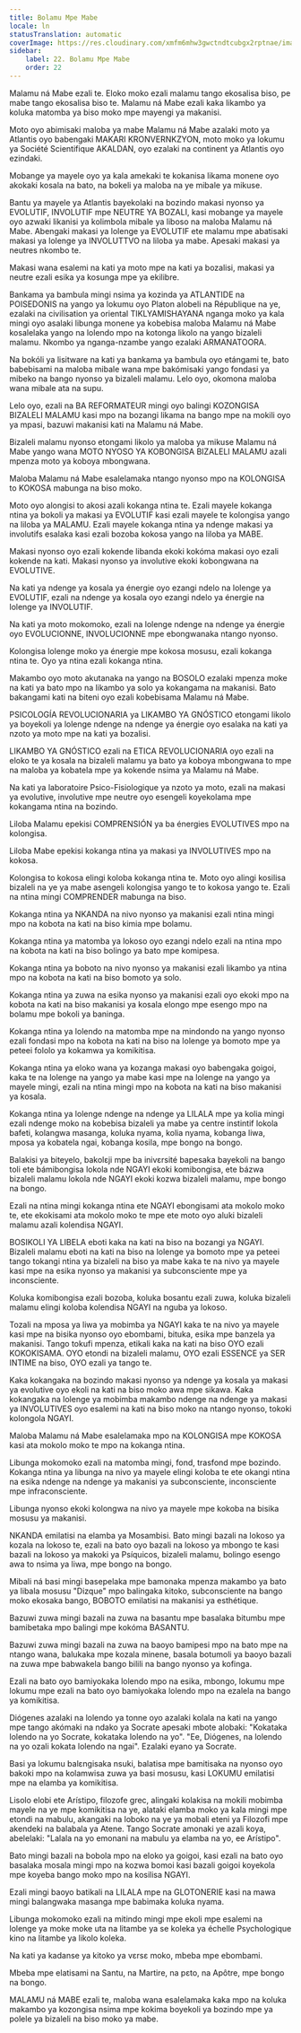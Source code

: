 ```yaml
---
title: Bolamu Mpe Mabe
locale: ln
statusTranslation: automatic
coverImage: https://res.cloudinary.com/xmfm6mhw3gwctndtcubgx2rptnae/image/upload/v1740337243/small_cover_educacion_fundamental_a051170f1c.webp
sidebar:
    label: 22. Bolamu Mpe Mabe
    order: 22
---
```

Malamu ná Mabe ezali te. Eloko moko ezali malamu tango ekosalisa biso, pe mabe tango ekosalisa biso te. Malamu ná Mabe ezali kaka likambo ya koluka matomba ya biso moko mpe mayengi ya makanisi.

Moto oyo abimisaki maloba ya mabe Malamu ná Mabe azalaki moto ya Atlantis oyo babengaki MAKARI KRONVERNKZYON, moto moko ya lokumu ya Société Scientifique AKALDAN, oyo ezalaki na continent ya Atlantis oyo ezindaki.

Mobange ya mayele oyo ya kala amekaki te kokanisa likama monene oyo akokaki kosala na bato, na bokeli ya maloba na ye mibale ya mikuse.

Bantu ya mayele ya Atlantis bayekolaki na bozindo makasi nyonso ya EVOLUTIF, INVOLUTIF mpe NEUTRE YA BOZALI, kasi mobange ya mayele oyo azwaki likanisi ya kolimbola mibale ya liboso na maloba Malamu ná Mabe. Abengaki makasi ya lolenge ya EVOLUTIF ete malamu mpe abatisaki makasi ya lolenge ya INVOLUTTVO na liloba ya mabe. Apesaki makasi ya neutres nkombo te.

Makasi wana esalemi na kati ya moto mpe na kati ya bozalisi, makasi ya neutre ezali esika ya kosunga mpe ya ekilibre.

Bankama ya bambula mingi nsima ya kozinda ya ATLANTIDE na POISEDONIS na yango ya lokumu oyo Platon alobeli na République na ye, ezalaki na civilisation ya oriental TIKLYAMISHAYANA nganga moko ya kala mingi oyo asalaki libunga monene ya kobebisa maloba Malamu ná Mabe kosalelaka yango na lolendo mpo na kotonga likolo na yango bizaleli malamu. Nkombo ya nganga-nzambe yango ezalaki ARMANATOORA.

Na bokóli ya lisitware na kati ya bankama ya bambula oyo etángami te, bato babebisami na maloba mibale wana mpe bakómisaki yango fondasi ya mibeko na bango nyonso ya bizaleli malamu. Lelo oyo, okomona maloba wana mibale ata na supu.

Lelo oyo, ezali na BA REFORMATEUR mingi oyo balingi KOZONGISA BIZALELI MALAMU kasi mpo na bozangi likama na bango mpe na mokili oyo ya mpasi, bazuwi makanisi kati na Malamu ná Mabe.

Bizaleli malamu nyonso etongami likolo ya maloba ya mikuse Malamu ná Mabe yango wana MOTO NYOSO YA KOBONGISA BIZALELI MALAMU azali mpenza moto ya koboya mbongwana.

Maloba Malamu ná Mabe esalelamaka ntango nyonso mpo na KOLONGISA to KOKOSA mabunga na biso moko.

Moto oyo alongisi to akosi azali kokanga ntina te. Ezali mayele kokanga ntina ya bokoli ya makasi ya EVOLUTIF kasi ezali mayele te kolongisa yango na liloba ya MALAMU. Ezali mayele kokanga ntina ya ndenge makasi ya involutifs esalaka kasi ezali bozoba kokosa yango na liloba ya MABE.

Makasi nyonso oyo ezali kokende libanda ekoki kokóma makasi oyo ezali kokende na kati. Makasi nyonso ya involutive ekoki kobongwana na EVOLUTIVE.

Na kati ya ndenge ya kosala ya énergie oyo ezangi ndelo na lolenge ya EVOLUTIF, ezali na ndenge ya kosala oyo ezangi ndelo ya énergie na lolenge ya INVOLUTIF.

Na kati ya moto mokomoko, ezali na lolenge ndenge na ndenge ya énergie oyo EVOLUCIONNE, INVOLUCIONNE mpe ebongwanaka ntango nyonso.

Kolongisa lolenge moko ya énergie mpe kokosa mosusu, ezali kokanga ntina te. Oyo ya ntina ezali kokanga ntina.

Makambo oyo moto akutanaka na yango na BOSOLO ezalaki mpenza moke na kati ya bato mpo na likambo ya solo ya kokangama na makanisi. Bato bakangami kati na biteni oyo ezali kobebisama Malamu ná Mabe.

PSICOLOGÍA REVOLUCIONARIA ya LIKAMBO YA GNÓSTICO etongami likolo ya boyekoli ya lolenge ndenge na ndenge ya énergie oyo esalaka na kati ya nzoto ya moto mpe na kati ya bozalisi.

LIKAMBO YA GNÓSTICO ezali na ETICA REVOLUCIONARIA oyo ezali na eloko te ya kosala na bizaleli malamu ya bato ya koboya mbongwana to mpe na maloba ya kobatela mpe ya kokende nsima ya Malamu ná Mabe.

Na kati ya laboratoire Psico-Fisiologique ya nzoto ya moto, ezali na makasi ya evolutive, involutive mpe neutre oyo esengeli koyekolama mpe kokangama ntina na bozindo.

Liloba Malamu epekisi COMPRENSIÓN ya ba énergies EVOLUTIVES mpo na kolongisa.

Liloba Mabe epekisi kokanga ntina ya makasi ya INVOLUTIVES mpo na kokosa.

Kolongisa to kokosa elingi koloba kokanga ntina te. Moto oyo alingi kosilisa bizaleli na ye ya mabe asengeli kolongisa yango te to kokosa yango te. Ezali na ntina mingi COMPRENDER mabunga na biso.

Kokanga ntina ya NKANDA na nivo nyonso ya makanisi ezali ntina mingi mpo na kobota na kati na biso kimia mpe bolamu.

Kokanga ntina ya matomba ya lokoso oyo ezangi ndelo ezali na ntina mpo na kobota na kati na biso bolingo ya bato mpe komipesa.

Kokanga ntina ya boboto na nivo nyonso ya makanisi ezali likambo ya ntina mpo na kobota na kati na biso bomoto ya solo.

Kokanga ntina ya zuwa na esika nyonso ya makanisi ezali oyo ekoki mpo na kobota na kati na biso makanisi ya kosala elongo mpe esengo mpo na bolamu mpe bokoli ya baninga.

Kokanga ntina ya lolendo na matomba mpe na mindondo na yango nyonso ezali fondasi mpo na kobota na kati na biso na lolenge ya bomoto mpe ya peteei fololo ya kokamwa ya komikitisa.

Kokanga ntina ya eloko wana ya kozanga makasi oyo babengaka goigoi, kaka te na lolenge na yango ya mabe kasi mpe na lolenge na yango ya mayele mingi, ezali na ntina mingi mpo na kobota na kati na biso makanisi ya kosala.

Kokanga ntina ya lolenge ndenge na ndenge ya LILALA mpe ya kolia mingi ezali ndenge moko na kobebisa bizaleli ya mabe ya centre instintif lokola bafeti, kolangwa masanga, koluka nyama, kolia nyama, kobanga liwa, mposa ya kobatela ngai, kobanga kosila, mpe bongo na bongo.

Balakisi ya biteyelo, bakolɛji mpe ba inivɛrsité bapesaka bayekoli na bango toli ete bámibongisa lokola nde NGAYI ekoki komibongisa, ete bázwa bizaleli malamu lokola nde NGAYI ekoki kozwa bizaleli malamu, mpe bongo na bongo.

Ezali na ntina mingi kokanga ntina ete NGAYI ebongisami ata mokolo moko te, ete ekokisami ata mokolo moko te mpe ete moto oyo aluki bizaleli malamu azali kolendisa NGAYI.

BOSIKOLI YA LIBELA eboti kaka na kati na biso na bozangi ya NGAYI. Bizaleli malamu eboti na kati na biso na lolenge ya bomoto mpe ya peteei tango tokangi ntina ya bizaleli na biso ya mabe kaka te na nivo ya mayele kasi mpe na esika nyonso ya makanisi ya subconsciente mpe ya inconsciente.

Koluka komibongisa ezali bozoba, koluka bosantu ezali zuwa, koluka bizaleli malamu elingi koloba kolendisa NGAYI na nguba ya lokoso.

Tozali na mposa ya liwa ya mobimba ya NGAYI kaka te na nivo ya mayele kasi mpe na bisika nyonso oyo ebombami, bituka, esika mpe banzela ya makanisi. Tango tokufi mpenza, etikali kaka na kati na biso OYO ezali KOKOKISAMA. OYO etondi na bizaleli malamu, OYO ezali ESSENCE ya SER INTIME na biso, OYO ezali ya tango te.

Kaka kokangaka na bozindo makasi nyonso ya ndenge ya kosala ya makasi ya evolutive oyo ekoli na kati na biso moko awa mpe sikawa. Kaka kokangaka na lolenge ya mobimba makambo ndenge na ndenge ya makasi ya INVOLUTIVES oyo esalemi na kati na biso moko na ntango nyonso, tokoki kolongola NGAYI.

Maloba Malamu ná Mabe esalelamaka mpo na KOLONGISA mpe KOKOSA kasi ata mokolo moko te mpo na kokanga ntina.

Libunga mokomoko ezali na matomba mingi, fond, trasfond mpe bozindo. Kokanga ntina ya libunga na nivo ya mayele elingi koloba te ete okangi ntina na esika ndenge na ndenge ya makanisi ya subconsciente, inconsciente mpe infraconsciente.

Libunga nyonso ekoki kolongwa na nivo ya mayele mpe kokoba na bisika mosusu ya makanisi.

NKANDA emilatisi na elamba ya Mosambisi. Bato mingi bazali na lokoso ya kozala na lokoso te, ezali na bato oyo bazali na lokoso ya mbongo te kasi bazali na lokoso ya makoki ya Psíquicos, bizaleli malamu, bolingo esengo awa to nsima ya liwa, mpe bongo na bongo.

Mibali ná basi mingi basepelaka mpe bamonaka mpenza makambo ya bato ya libala mosusu "Dizque" mpo balingaka kitoko, subconsciente na bango moko ekosaka bango, BOBOTO emilatisi na makanisi ya esthétique.

Bazuwi zuwa mingi bazali na zuwa na basantu mpe basalaka bitumbu mpe bamibetaka mpo balingi mpe kokóma BASANTU.

Bazuwi zuwa mingi bazali na zuwa na baoyo bamipesi mpo na bato mpe na ntango wana, balukaka mpe kozala minene, basala botumoli ya baoyo bazali na zuwa mpe babwakela bango bilili na bango nyonso ya kofinga.

Ezali na bato oyo bamiyokaka lolendo mpo na esika, mbongo, lokumu mpe lokumu mpe ezali na bato oyo bamiyokaka lolendo mpo na ezalela na bango ya komikitisa.

Diógenes azalaki na lolendo ya tonne oyo azalaki kolala na kati na yango mpe tango akómaki na ndako ya Socrate apesaki mbote alobaki: "Kokataka lolendo na yo Socrate, kokataka lolendo na yo". "Ee, Diógenes, na lolendo na yo ozali kokata lolendo na ngai". Ezalaki eyano ya Socrate.

Basi ya lokumu balɛngisaka nsuki, balatisa mpe bamitisaka na nyonso oyo bakoki mpo na kolamwisa zuwa ya basi mosusu, kasi LOKUMU emilatisi mpe na elamba ya komikitisa.

Lisolo elobi ete Arístipo, filozofe grec, alingaki kolakisa na mokili mobimba mayele na ye mpe komikitisa na ye, alataki elamba moko ya kala mingi mpe etondi na mabulu, akangaki na loboko na ye ya mobali eteni ya Filozofi mpe akendeki na balabala ya Atene. Tango Socrate amonaki ye azali koya, abelelaki: "Lalala na yo emonani na mabulu ya elamba na yo, ee Arístipo".

Bato mingi bazali na bobola mpo na eloko ya goigoi, kasi ezali na bato oyo basalaka mosala mingi mpo na kozwa bomoi kasi bazali goigoi koyekola mpe koyeba bango moko mpo na kosilisa NGAYI.

Ezali mingi baoyo batikali na LILALA mpe na GLOTONERIE kasi na mawa mingi balangwaka masanga mpe babimaka koluka nyama.

Libunga mokomoko ezali na mitindo mingi mpe ekoli mpe esalemi na lolenge ya moke moke uta na litambe ya se koleka ya échelle Psychologique kino na litambe ya likolo koleka.

Na kati ya kadanse ya kitoko ya vɛrsɛ moko, mbeba mpe ebombami.

Mbeba mpe elatisami na Santu, na Martire, na pɛto, na Apôtre, mpe bongo na bongo.

MALAMU ná MABE ezali te, maloba wana esalelamaka kaka mpo na koluka makambo ya kozongisa nsima mpe kokima boyekoli ya bozindo mpe ya polele ya bizaleli na biso moko ya mabe.

